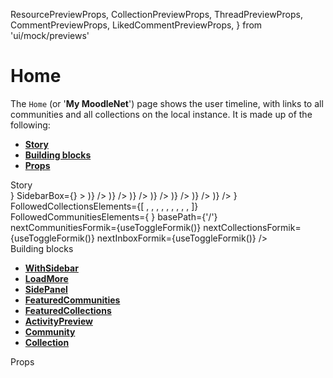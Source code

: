 
  ResourcePreviewProps,
  CollectionPreviewProps,
  ThreadPreviewProps,
  CommentPreviewProps,
  LikedCommentPreviewProps,
} from 'ui/mock/previews'


<Meta title="Pages|My MoodleNet" component={Home} />

# Home

The `Home` (or '**My MoodleNet**') page shows the user timeline, with links to all communities and all collections on the local instance. It is made up of the following:

- **[Story](#story)**
- **[Building blocks](#modules)**
- **[Props](#props)**

<div id="story">Story</div>

<Preview>
  <Story name="Home page">
    <WithSidebar
      HeaderBox={<MainHeader {...getMainHeaderProps()} />}
      SidebarBox={<Sidebar {...useGetSidebarProps()} />}
    >
      <Home
        InboxElements={
          <React.Fragment>
            <ActivityPreview
              key={1}
              {...activityPreviewProps('Added a link', <Resource {...ResourcePreviewProps()} />)}
            />
            <ActivityPreview
              key={2}
              {...activityPreviewProps(
                'Uploaded a resource',
                <Resource {...ResourcePreviewProps('license', 'pdf')} />
              )}
            />
            <ActivityPreview
              key={3}
              {...activityPreviewProps('Created a comment', <Comment {...CommentPreviewProps()} />)}
            />
            <ActivityPreview
              key={4}
              {...activityPreviewProps('Created a comment', <Comment {...CommentPreviewProps()} />)}
            />
            <ActivityPreview
              key={5}
              {...activityPreviewProps(
                'Like a comment',
                <LikedComment {...LikedCommentPreviewProps()} />
              )}
            />
            <ActivityPreview
              key={6}
              {...activityPreviewProps('Created a comment', <Comment {...CommentPreviewProps()} />)}
            />
            <ActivityPreview
              key={7}
              {...activityPreviewProps('Created a comment', <Comment {...CommentPreviewProps()} />)}
            />
          </React.Fragment>
        }
        FollowedCollectionsElements={[
          <Collection key={1} {...CollectionPreviewProps()} />,
          <Collection key={2} {...CollectionPreviewProps()} />,
          <Collection key={3} {...CollectionPreviewProps()} />,
          <Collection key={4} {...CollectionPreviewProps()} />,
          <Collection key={5} {...CollectionPreviewProps()} />,
          <Collection key={6} {...CollectionPreviewProps()} />,
          <Collection key={7} {...CollectionPreviewProps()} />,
          <Collection key={8} {...CollectionPreviewProps()} />,
          <Collection key={9} {...CollectionPreviewProps()} />,
        ]}
        FollowedCommunitiesElements={
          <React.Fragment>
            <Community key={1} {...CommunityPreviewProps()} />
            <Community key={2} {...CommunityPreviewProps()} />
            <Community key={3} {...CommunityPreviewProps()} />
            <Community key={4} {...CommunityPreviewProps()} />
            <Community key={5} {...CommunityPreviewProps()} />
            <Community key={6} {...CommunityPreviewProps()} />
            <Community key={7} {...CommunityPreviewProps()} />
          </React.Fragment>
        }
        basePath={'/'}
        nextCommunitiesFormik={useToggleFormik()}
        nextCollectionsFormik={useToggleFormik()}
        nextInboxFormik={useToggleFormik()}
      />
    </WithSidebar>
  </Story>
</Preview>

<div id="modules">Building blocks</div>

- **[WithSidebar](#)**
- **[LoadMore](#)**
- **[SidePanel](#)**
- **[FeaturedCommunities](#)**
- **[FeaturedCollections](#)**
- **[ActivityPreview](#)**
- **[Community](#)**
- **[Collection](#)**

<div id="props">Props</div>

<Props of={Home} />
